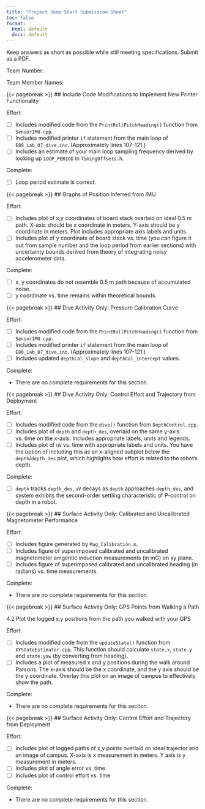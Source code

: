 ```yaml
---
title: "Project Jump Start Submission Sheet"
toc: false
format:
  html: default
  docx: default
---
```


Keep answers as short as possible while still meeting specifications. Submit as a PDF.

Team Number:

Team Member Names: 


{{< pagebreak >}}
## Include Code Modifications to Implement New Printer Functionality

Effort: 

- [ ] Includes modified code from the `PrintRollPitchHeading()` function from `SensorIMU.cpp`.
- [ ] Includes modified printer `if` statement from the main loop of `E80_Lab_07_dive.ino`.  (Approximately lines 107-121.)
- [ ] Includes an estimate of your main loop sampling frequency derived by looking up `LOOP_PERIOD` in `TimingOffsets.h`.

Complete:

- [ ] Loop period estimate is correct.

{{< pagebreak >}}
## Graphs of Position Inferred from IMU

Effort: 

- [ ] Includes plot of x,y coordinates of board stack overlaid on ideal 0.5 m path.  X-axis should be x coordinate in meters.  Y-axis should be y coordinate in meters.  Plot includes appropriate axis labels and units.
- [ ] Includes plot of y coordinate of board stack vs. time (you can figure it out from sample number and the loop period from earlier sections) with uncertainty bounds derived from theory of integrating noisy accelerometer data.

Complete:

- [ ] x, y coordinates do not resemble 0.5 m path because of accumulated noise.
- [ ] y coordinate vs. time remains within theoretical bounds.

{{< pagebreak >}}
## Dive Activity Only: Pressure Calibration Curve

Effort: 

- [ ] Includes modified code from the `PrintRollPitchHeading()` function from `SensorIMU.cpp`.
- [ ] Includes modified printer `if` statement from the main loop of `E80_Lab_07_dive.ino`.  (Approximately lines 107-121.)
- [ ] Includes updated `depthCal_slope` and `depthCal_intercept` values.

Complete:

- There are no complete requirements for this section.

{{< pagebreak >}}
## Dive Activity Only: Control Effort and Trajectory from Deployment

Effort: 

- [ ] Includes modified code from the `dive()` function from `DepthControl.cpp`.
- [ ] Includes plot of `depth` and `depth_des`, overlaid on the same y-axis vs. time on the x-axis. Includes appropriate labels, units and legends.
- [ ] Includes plot of `uV` vs. time with appropriate labels and units.  You have the option of including this as an x-aligned subplot below the `depth`/`depth_des` plot, which highlights how effort is related to the robot's depth.

Complete:

- [ ] `depth` tracks `depth_des`, `uV` decays as `depth` approaches `depth_des`, and system exhibits the second-order settling characteristic of P-control on depth in a robot.

{{< pagebreak >}}
## Surface Activity Only: Calibrated and Uncalibrated Magnetometer Performance

Effort: 

- [ ] Includes figure generated by `Mag_Calibration.m`. 
- [ ] Includes figure of superimposed calibrated and uncalibrated magnetometer amgentic induction measurements (in mG) on xy plane. 
- [ ] Includes figure of superimposed calibrated and uncalibrated heading (in radians) vs. time measurements. 

Complete:

- There are no complete requirements for this section.

{{< pagebreak >}}
## Surface Activity Only: GPS Points from Walking a Path

4.2 Plot the logged x,y positions from the path you walked with your GPS


Effort: 

- [ ] Includes modified code from the `updateState()` function from `XYStateEstimator.cpp`.  This function should calculate `state.x`, `state.y` and `state.yaw` (by converting from heading).
- [ ] Includes a plot of measured x and y positions during the walk around Parsons. The x-axis should be the x coordinate, and the y axis should be the y coordinate. Overlay this plot on an image of campus to effectively show the path.

Complete:

- There are no complete requirements for this section.

{{< pagebreak >}}
## Surface Activity Only: Control Effort and Trajectory from Deployment

Effort: 

- [ ] Includes plot of logged paths of x,y points overlaid on ideal trajector and an image of campus.  X-axis is x measurement in meters.  Y axis is y measurement in meters.
- [ ] Includes plot of angle error vs. time
- [ ] Includes plot of control effort vs. time

Complete:

- There are no complete requirements for this section.




